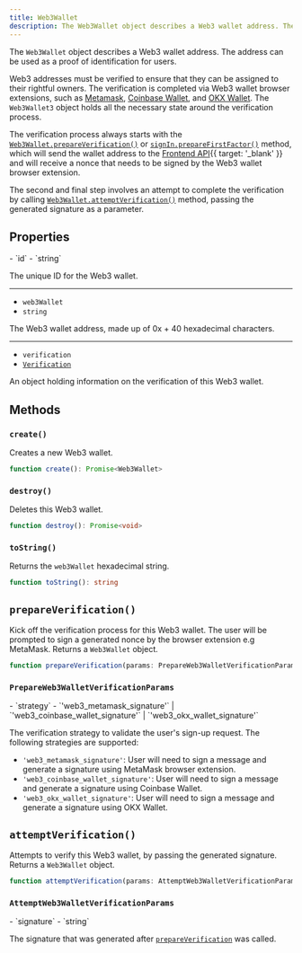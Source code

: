 ```yaml
---
title: Web3Wallet
description: The Web3Wallet object describes a Web3 wallet address. The address can be used as a proof of identification for users.
---
```


The `Web3Wallet` object describes a Web3 wallet address. The address can be used as a proof of identification for users.

Web3 addresses must be verified to ensure that they can be assigned to their rightful owners. The verification is completed via Web3 wallet browser extensions, such as [Metamask](https://metamask.io/), [Coinbase Wallet](https://www.coinbase.com/wallet), and [OKX Wallet](https://www.okx.com/help/section/faq-web3-wallet). The `Web3Wallet3` object holds all the necessary state around the verification process.

The verification process always starts with the [`Web3Wallet.prepareVerification()`](/docs/references/javascript/types/web3-wallet#prepare-verification) or [`signIn.prepareFirstFactor()`](/docs/references/javascript/sign-in#prepare-first-factor) method, which will send the wallet address to the [Frontend API](/docs/reference/frontend-api){{ target: '_blank' }} and will receive a nonce that needs to be signed by the Web3 wallet browser extension.

The second and final step involves an attempt to complete the verification by calling [`Web3Wallet.attemptVerification()`](/docs/references/javascript/types/web3-wallet#attempt-verification) method, passing the generated signature as a parameter.

## Properties

<Properties>
  - `id`
  - `string`

  The unique ID for the Web3 wallet.

  ---

  - `web3Wallet`
  - `string`

  The Web3 wallet address, made up of 0x + 40 hexadecimal characters.

  ---

  - `verification`
  - [`Verification`](/docs/references/javascript/types/verification)

  An object holding information on the verification of this Web3 wallet.
</Properties>

## Methods

### `create()`

Creates a new Web3 wallet.

```typescript
function create(): Promise<Web3Wallet>
```

### `destroy()`

Deletes this Web3 wallet.

```typescript
function destroy(): Promise<void>
```

### `toString()`

Returns the `web3Wallet` hexadecimal string.

```typescript
function toString(): string
```

## `prepareVerification()`

Kick off the verification process for this Web3 wallet. The user will be prompted to sign a generated nonce by the browser extension e.g MetaMask. Returns a `Web3Wallet` object.

```typescript
function prepareVerification(params: PrepareWeb3WalletVerificationParams): Promise<Web3Wallet>
```

### `PrepareWeb3WalletVerificationParams`

<Properties>
  - `strategy`
  - `'web3_metamask_signature'` | `'web3_coinbase_wallet_signature'` | `'web3_okx_wallet_signature'`

  The verification strategy to validate the user's sign-up request. The following strategies are supported:

  - `'web3_metamask_signature'`: User will need to sign a message and generate a signature using MetaMask browser extension.
  - `'web3_coinbase_wallet_signature'`: User will need to sign a message and generate a signature using Coinbase Wallet.
  - `'web3_okx_wallet_signature'`: User will need to sign a message and generate a signature using OKX Wallet.
</Properties>

## `attemptVerification()`

Attempts to verify this Web3 wallet, by passing the generated signature. Returns a `Web3Wallet` object.

```typescript
function attemptVerification(params: AttemptWeb3WalletVerificationParams): Promise<Web3Wallet>
```

### `AttemptWeb3WalletVerificationParams`

<Properties>
  - `signature`
  - `string`

  The signature that was generated after [`prepareVerification`](#prepare-verification) was called.
</Properties>
